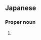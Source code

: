 ==Japanese==
{{ja-kanjitab|美|子}}

===Proper noun===
{{ja-pos|proper|よしこ}}

# {{given name|female|lang=ja|sort=よしこ}}